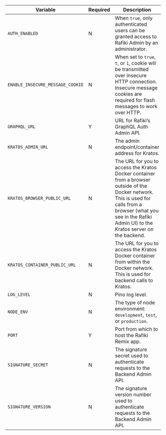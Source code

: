 
<div class="overflow-table">

| Variable                         | Required | Description                                                                                                                                                                                                          |
| -------------------------------- | -------- | -------------------------------------------------------------------------------------------------------------------------------------------------------------------------------------------------------------------- |
| `AUTH_ENABLED`                   | N        | When `true`, only authenticated users can be granted access to Rafiki Admin by an administrator.                                                                                                                     |
| `ENABLE_INSECURE_MESSAGE_COOKIE` | N        | When set to `true`, `t`, or `1`, cookie will be transmitted over insecure HTTP connection. Insecure message cookies are required for flash messages to work over HTTP.                                               |
| `GRAPHQL_URL`                    | Y        | URL for Rafiki’s GraphQL Auth Admin API.                                                                                                                                                                             |
| `KRATOS_ADMIN_URL`               | N        | The admin endpoint/container address for Kratos.                                                                                                                                                                     |
| `KRATOS_BROWSER_PUBLIC_URL`      | N        | The URL for you to access the Kratos Docker container from a browser outside of the Docker network. This is used for calls from a browser (what you see in the Rafiki Admin UI) to the Kratos server on the backend. |
| `KRATOS_CONTAINER_PUBLIC_URL`    | N        | The URL for you to access the Kratos Docker container from within the Docker network. This is used for backend calls to Kratos.                                                                                      |
| `LOG_LEVEL`                      | N        | <LinkOut href="https://getpino.io/#/docs/api?id=levels">Pino log level</LinkOut>.                                                                                                                                    |
| `NODE_ENV`                       | N        | The type of node environment: `development`, `test`, or `production`.                                                                                                                                                |
| `PORT`                           | Y        | Port from which to host the Rafiki Remix app.                                                                                                                                                                        |
| `SIGNATURE_SECRET`               | N        | The signature secret used to authenticate requests to the Backend Admin API.                                                                                                                                         |
| `SIGNATURE_VERSION`              | N        | The signature version number used to authenticate requests to the Backend Admin API.                                                                                                                                 |

</div>
